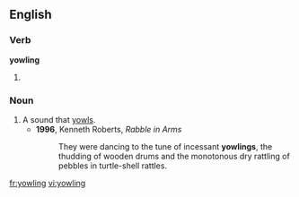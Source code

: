 ==English==

===Verb===
'''yowling'''

# {{present participle of|yowl}}

===Noun===
{{en-noun}}

# A sound that [[yowl]]s.
#* '''1996''', Kenneth Roberts, ''Rabble in Arms''
#*: They were dancing to the tune of incessant '''yowlings''', the thudding of wooden drums and the monotonous dry rattling of pebbles in turtle-shell rattles.

[[fr:yowling]]
[[vi:yowling]]
